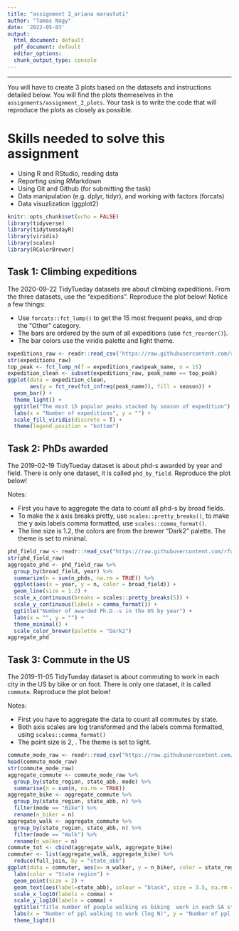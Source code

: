 ---
title: "assignment 2_ariana marastuti"
author: "Tamas Nagy"
date: '2022-05-03'
output:
  html_document: default
  pdf_document: default
  editor_options: 
  chunk_output_type: console
---

---

  You will have to create 3 plots based on the datasets and instructions detailed below. You will find the plots themeselves in the `assignments/assignment_2_plots`. Your task is to write the code that will reproduce the plots as closely as possible.

# Skills needed to solve this assignment

-   Using R and RStudio, reading data
-   Reporting using RMarkdown
-   Using Git and Github (for submitting the task)
-   Data manipulation (e.g. dplyr, tidyr), and working with factors (forcats)
-   Data visuzlization (ggplot2)

```{r setup, include=FALSE}
knitr::opts_chunk$set(echo = FALSE)
library(tidyverse)
library(tidytuesdayR)
library(viridis)
library(scales)
library(RColorBrewer)
```

## Task 1: Climbing expeditions

The 2020-09-22 TidyTueday datasets are about climbing expeditions. From the three datasets, use the "expeditions". Reproduce the plot below! Notice a few things:

  -   Use `forcats::fct_lump()` to get the 15 most frequent peaks, and drop the "Other" category.
-   The bars are ordered by the sum of all expeditions (use `fct_reorder()`).
-   The bar colors use the viridis palette and light theme.

```{r}
expeditions_raw <- readr::read_csv('https://raw.githubusercontent.com/rfordatascience/tidytuesday/master/data/2020/2020-09-22/expeditions.csv')
str(expeditions_raw)
top_peak <- fct_lump_n(f = expeditions_raw$peak_name, n = 15)
expedition_clean <- subset(expeditions_raw, peak_name == top_peak)
ggplot(data = expedition_clean, 
       aes(y = fct_rev(fct_infreq(peak_name)), fill = season)) + 
  geom_bar() + 
  theme_light() +
  ggtitle("The most 15 popular peaks stacked by season of expedition") +
  labs(x = "Number of expeditions", y = "") +
  scale_fill_viridis(discrete = T) +
  theme(legend.position = "bottom")
```
## Task 2: PhDs awarded

The 2019-02-19 TidyTueday dataset is about phd-s awarded by year and field. There is only one dataset, it is called `phd_by_field`. Reproduce the plot below!

Notes:

-   First you have to aggregate the data to count all phd-s by broad fields.
-   To make the x axis breaks pretty, use `scales::pretty_breaks()`, to make the y axis labels comma formatted, use `scales::comma_format()`.
-   The line size is 1.2, the colors are from the brewer "Dark2" palette. The theme is set to minimal.


```{r}
phd_field_raw <- readr::read_csv("https://raw.githubusercontent.com/rfordatascience/tidytuesday/master/data/2019/2019-02-19/phd_by_field.csv")
str(phd_field_raw)
aggregate_phd <- phd_field_raw %>%
  group_by(broad_field, year) %>%
  summarize(n = sum(n_phds, na.rm = TRUE)) %>% 
  ggplot(aes(x = year, y = n, color = broad_field)) +
  geom_line(size = 1.2) +
  scale_x_continuous(breaks = scales::pretty_breaks(5)) + 
  scale_y_continuous(labels = comma_format()) +
  ggtitle("Number of awarded Ph.D.-s in the US by year") +
  labs(x = "", y = "") +
  theme_minimal() +
  scale_color_brewer(palette = "Dark2")
aggregate_phd
```
## Task 3: Commute in the US

The 2019-11-05 TidyTueday dataset is about commuting to work in each city in the US by bike or on foot. There is only one dataset, it is called `commute`. Reproduce the plot below!

  Notes:

  -   First you have to aggregate the data to count all commutes by state.
-   Both axis scales are log transformed and the labels comma formatted, using `scales::comma_format()`
-   The point size is 2, . The theme is set to light.


```{r}
commute_mode_raw <- readr::read_csv("https://raw.githubusercontent.com/rfordatascience/tidytuesday/master/data/2019/2019-11-05/commute.csv")
head(commute_mode_raw)
str(commute_mode_raw)
aggregate_commute <- commute_mode_raw %>%
  group_by(state_region, state_abb, mode) %>%
  summarise(n = sum(n, na.rm = TRUE))
aggregate_bike <- aggregate_commute %>%
  group_by(state_region, state_abb, n) %>%
  filter(mode == "Bike") %>%
  rename(n_biker = n)
aggregate_walk <- aggregate_commute %>%
  group_by(state_region, state_abb, n) %>%
  filter(mode == "Walk") %>%
  rename(n_walker = n)
commute_tot <- cbind(aggregate_walk, aggregate_bike)
commuter <- list(aggregate_walk, aggregate_bike) %>% 
  reduce(full_join, by = "state_abb")
ggplot(data = commuter, aes(x= n_walker, y = n_biker, color = state_region.x)) +
  labs(color = "State region") +
  geom_point(size = 2) +
  geom_text(aes(label=state_abb), colour = "black", size = 3.5, na.rm = TRUE) +
  scale_x_log10(labels = comma) +
  scale_y_log10(labels = comma) +
  ggtitle("Title number of people walking vs biking  work in each SA state") +
  labs(x = "Number of ppl walking to work (log N)", y = "Number of ppl biking to work (log N)") +
  theme_light()
```